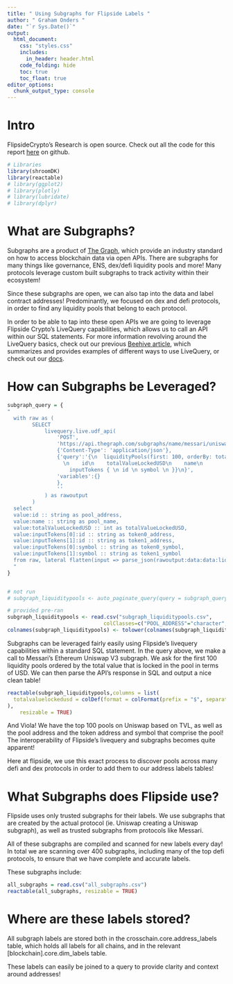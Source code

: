 ```yaml
---
title: " Using Subgraphs for Flipside Labels "
author: " Graham Onders "
date: "`r Sys.Date()`"
output:
  html_document:
    css: "styles.css"
    includes:
      in_header: header.html
    code_folding: hide
    toc: true
    toc_float: true
editor_options: 
  chunk_output_type: console
---
```


# Intro

FlipsideCrypto's Research is open source. Check out all the code for this report [here](https://github.com/fsc-data-science/Subgraphs-for-Labels) on github.

```r
# Libraries
library(shroomDK)
library(reactable)
# library(ggplot2)
# library(plotly)
# library(lubridate)
# library(dplyr)
```


# What are Subgraphs?

Subgraphs are a product of [The Graph](https://thegraph.com/), which provide an industry standard on how to access blockchain data via open APIs. There are subgraphs for many things like governance, ENS, dex/defi liquidity pools and more! Many protocols leverage custom built subgraphs to track activity within their ecosystem! 

Since these subgraphs are open, we can also tap into the data and label contract addresses! Predominantly, we focused on dex and defi protocols, in order to find any liquidity pools that belong to each protocol. 

In order to be able to tap into these open APIs we are going to leverage Flipside Crypto's LiveQuery capabilities, which allows us to call an API within our SQL statements. 
For more information revolving around the LiveQuery basics, check out our previous [Beehive article](https://flipsidecrypto.beehiiv.com/p/real-time-crypto), which summarizes and provides examples of different ways to use LiveQuery, or check out our [docs](https://flipsidecrypto.github.io/livequery-models/).


# How can Subgraphs be Leveraged?

```r


subgraph_query = {
"
  with raw as (
        SELECT
            livequery.live.udf_api(
                'POST',
                'https://api.thegraph.com/subgraphs/name/messari/uniswap-v3-ethereum',
                {'Content-Type': 'application/json'},
                {'query':'{\n  liquidityPools(first: 100, orderBy: totalValueLockedUSD, orderDirection: desc) {
                  \n    id\n    totalValueLockedUSD\n    name\n  
                    inputTokens { \n id \n symbol \n }}\n}',
                'variables':{}
                },
                ''
            ) as rawoutput
        )
  select
  value:id :: string as pool_address,
  value:name :: string as pool_name,
  value:totalValueLockedUSD :: int as totalValueLockedUSD,
  value:inputTokens[0]:id :: string as token0_address,
  value:inputTokens[1]:id :: string as token1_address,
  value:inputTokens[0]:symbol :: string as token0_symbol,
  value:inputTokens[1]:symbol :: string as token1_symbol
  from raw, lateral flatten(input => parse_json(rawoutput:data:data:liquidityPools))
  "
}


# not run 
# subgraph_liquiditypools <- auto_paginate_query(query = subgraph_query, api_key = readLines("api_key.txt"))

# provided pre-ran 
subgraph_liquiditypools <- read.csv("subgraph_liquiditypools.csv",
                               colClasses=c("POOL_ADDRESS"="character", "TOKEN0_ADDRESS"="character","TOKEN1_ADDRESS"="character"))
colnames(subgraph_liquiditypools) <- tolower(colnames(subgraph_liquiditypools))

```

Subgraphs can be leveraged fairly easily using Flipside's livequery capabilities within a standard SQL statement. In the query above, we make a call to Messari's Ethereum Uniswap V3 subgraph. We ask for the first 100 liquidity pools ordered by the total value that is locked in the pool in terms of USD. We can then parse the API's response in SQL and output a nice clean table!


```r
reactable(subgraph_liquiditypools,columns = list(
  totalvaluelockedusd = colDef(format = colFormat(prefix = "$", separators = TRUE, digits = 0))
),
    resizable = TRUE)
```


And Viola! We have the top 100 pools on Uniswap based on TVL, as well as the pool address and the token address and symbol that comprise the pool! The interoperability of Flipside's livequery and subgraphs becomes quite apparent! 

Here at flipside, we use this exact process to discover pools across many defi and dex protocols in order to add them to our address labels tables! 


# What Subgraphs does Flipside use?

Flipside uses only trusted subgraphs for their labels. We use subgraphs that are created by the actual protocol (ie. Uniswap creating a Uniswap subgraph), as well as trusted subgraphs from protocols like Messari.

All of these subgraphs are compiled and scanned for new labels every day! In total we are scanning over 400 subgraphs, including many of the top defi protocols, to ensure that we have complete and accurate labels. 

These subgraphs include:
```r
all_subgraphs = read.csv("all_subgraphs.csv")
reactable(all_subgraphs, resizable = TRUE)
```


# Where are these labels stored?

All subgraph labels are stored both in the crosschain.core.address_labels table, which holds all labels for all chains, and in the relevant [blockchain].core.dim_labels table. 

These labels can easily be joined to a query to provide clarity and context around addresses!







